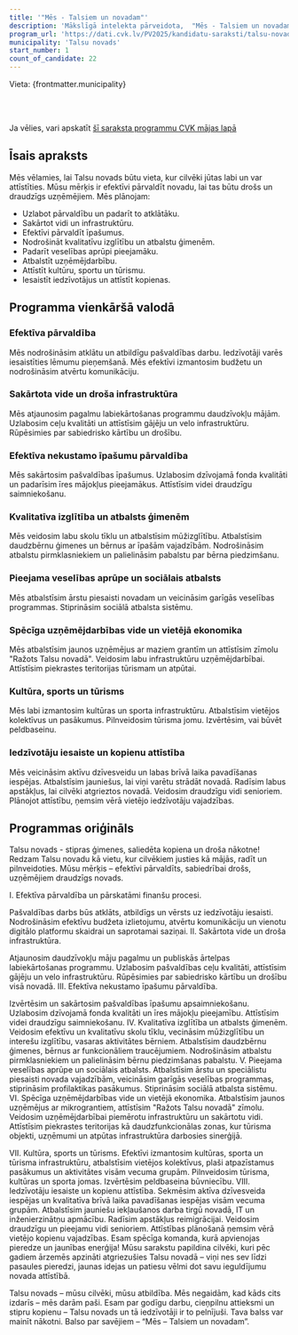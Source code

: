 ```yaml
---
title: '"Mēs - Talsiem un novadam"'
description: 'Mākslīgā intelekta pārveidota,  "Mēs - Talsiem un novadam" - Talsu novads programma vienkāršā valodā'
program_url: 'https://dati.cvk.lv/PV2025/kandidatu-saraksti/talsu-novads/mes---talsiem-un-novadam'
municipality: 'Talsu novads'
start_number: 1
count_of_candidate: 22
---
```



Vieta: {frontmatter.municipality}<br/>

<Badge text="Efektīva pārvaldība" variant="note" size="small" /> <Badge text="Droša infrastruktūra" variant="note" size="small" /> <Badge text="Kvalitatīva izglītība" variant="note" size="small" /> <Badge text="Atbalsts uzņēmējdarbībai" variant="note" size="small" /> <Badge text="Kopienu attīstība" variant="note" size="small" />

<br/><br/> 

<Card title='Šis ir mākslīga intelekta ģenerēts apraksts' icon='starlight'>
    Ja vēlies, vari apskatīt <a href={frontmatter.program_url} target='_blank'>šī saraksta programmu CVK mājas lapā</a>
    </Card>

## Īsais apraksts

Mēs vēlamies, lai Talsu novads būtu vieta, kur cilvēki jūtas labi un var attīstīties. Mūsu mērķis ir efektīvi pārvaldīt novadu, lai tas būtu drošs un draudzīgs uzņēmējiem. Mēs plānojam:

*   Uzlabot pārvaldību un padarīt to atklātāku.
*   Sakārtot vidi un infrastruktūru.
*   Efektīvi pārvaldīt īpašumus.
*   Nodrošināt kvalitatīvu izglītību un atbalstu ģimenēm.
*   Padarīt veselības aprūpi pieejamāku.
*   Atbalstīt uzņēmējdarbību.
*   Attīstīt kultūru, sportu un tūrismu.
*   Iesaistīt iedzīvotājus un attīstīt kopienas.

## Programma vienkāršā valodā

### Efektīva pārvaldība

Mēs nodrošināsim atklātu un atbildīgu pašvaldības darbu. Iedzīvotāji varēs iesaistīties lēmumu pieņemšanā. Mēs efektīvi izmantosim budžetu un nodrošināsim atvērtu komunikāciju.

### Sakārtota vide un droša infrastruktūra

Mēs atjaunosim pagalmu labiekārtošanas programmu daudzīvokļu mājām. Uzlabosim ceļu kvalitāti un attīstīsim gājēju un velo infrastruktūru. Rūpēsimies par sabiedrisko kārtību un drošību.

### Efektīva nekustamo īpašumu pārvaldība

Mēs sakārtosim pašvaldības īpašumus. Uzlabosim dzīvojamā fonda kvalitāti un padarīsim īres mājokļus pieejamākus. Attīstīsim videi draudzīgu saimniekošanu.

### Kvalitatīva izglītība un atbalsts ģimenēm

Mēs veidosim labu skolu tīklu un atbalstīsim mūžizglītību. Atbalstīsim daudzbērnu ģimenes un bērnus ar īpašām vajadzībām. Nodrošināsim atbalstu pirmklasniekiem un palielināsim pabalstu par bērna piedzimšanu.

### Pieejama veselības aprūpe un sociālais atbalsts

Mēs atbalstīsim ārstu piesaisti novadam un veicināsim garīgās veselības programmas. Stiprināsim sociālā atbalsta sistēmu.

### Spēcīga uzņēmējdarbības vide un vietējā ekonomika

Mēs atbalstīsim jaunos uzņēmējus ar maziem grantīm un attīstīsim zīmolu "Ražots Talsu novadā". Veidosim labu infrastruktūru uzņēmējdarbībai. Attīstīsim piekrastes teritorijas tūrismam un atpūtai.

### Kultūra, sports un tūrisms

Mēs labi izmantosim kultūras un sporta infrastruktūru. Atbalstīsim vietējos kolektīvus un pasākumus. Pilnveidosim tūrisma jomu. Izvērtēsim, vai būvēt peldbaseinu.

### Iedzīvotāju iesaiste un kopienu attīstība

Mēs veicināsim aktīvu dzīvesveidu un labas brīvā laika pavadīšanas iespējas. Atbalstīsim jauniešus, lai viņi varētu strādāt novadā. Radīsim labus apstākļus, lai cilvēki atgrieztos novadā. Veidosim draudzīgu vidi senioriem. Plānojot attīstību, ņemsim vērā vietējo iedzīvotāju vajadzības.

## Programmas oriģināls

Talsu novads - stipras ģimenes, saliedēta kopiena un droša nākotne!
Redzam Talsu novadu kā vietu, kur cilvēkiem justies kā mājās, radīt un pilnveidoties. Mūsu mērķis – efektīvi pārvaldīts, sabiedrībai drošs, uzņēmējiem draudzīgs novads.

I. Efektīva pārvaldība un pārskatāmi finanšu procesi.

Pašvaldības darbs būs atklāts, atbildīgs un vērsts uz iedzīvotāju iesaisti. Nodrošināsim efektīvu budžeta izlietojumu, atvērtu komunikāciju un vienotu digitālo platformu skaidrai un saprotamai saziņai.
II. Sakārtota vide un droša infrastruktūra.

Atjaunosim daudzīvokļu māju pagalmu un publiskās ārtelpas labiekārtošanas programmu. Uzlabosim pašvaldības ceļu kvalitāti, attīstīsim gājēju un velo infrastruktūru. Rūpēsimies par sabiedrisko kārtību un drošību visā novadā.
III. Efektīva nekustamo īpašumu pārvaldība.

Izvērtēsim un sakārtosim pašvaldības īpašumu apsaimniekošanu. Uzlabosim dzīvojamā fonda kvalitāti un īres mājokļu pieejamību. Attīstīsim videi draudzīgu saimniekošanu.
IV. Kvalitatīva izglītība un atbalsts ģimenēm.
Veidosim efektīvu un kvalitatīvu skolu tīklu, vecināsim mūžizglītību un interešu izglītību, vasaras aktivitātes bērniem. Atbalstīsim daudzbērnu ģimenes, bērnus ar funkcionāliem traucējumiem. Nodrošināsim atbalstu pirmklasniekiem un palielināsim bērnu piedzimšanas pabalstu.
V. Pieejama veselības aprūpe un sociālais atbalsts.
Atbalstīsim ārstu un speciālistu piesaisti novada vajadzībām, veicināsim garīgās veselības programmas, stiprināsim profilaktikas pasākumus. Stiprināsim sociālā atbalsta sistēmu.
VI. Spēcīga uzņēmējdarbības vide un vietējā ekonomika.
Atbalstīsim jaunos uzņēmējus ar mikrograntiem, attīstīsim "Ražots Talsu novadā" zīmolu. Veidosim uzņēmējdarbībai piemērotu infrastruktūru un sakārtotu vidi. Attīstīsim piekrastes teritorijas kā daudzfunkcionālas zonas, kur tūrisma objekti, uzņēmumi un atpūtas infrastruktūra darbosies sinerģijā.

VII. Kultūra, sports un tūrisms.
Efektīvi izmantosim kultūras, sporta un tūrisma infrastruktūru, atbalstīsim vietējos kolektīvus, plaši atpazīstamus pasākumus un aktivitātes visām vecuma grupām. Pilnveidosim tūrisma, kultūras un sporta jomas. Izvērtēsim peldbaseina būvniecību.
VIII. Iedzīvotāju iesaiste un kopienu attīstība.
Sekmēsim aktīva dzīvesveida iespējas un kvalitatīva brīvā laika pavadīšanas iespējas visām vecuma grupām. Atbalstīsim jauniešu iekļaušanos darba tirgū novadā, IT un inženierzinātņu apmācību. Radīsim apstākļus reimigrācijai. Veidosim draudzīgu un pieejamu vidi senioriem. Attīstības plānošanā ņemsim vērā vietējo kopienu vajadzības.
Esam spēcīga komanda, kurā apvienojas pieredze un jaunības enerģija! Mūsu sarakstu papildina cilvēki, kuri pēc gadiem ārzemēs apzināti atgriezušies Talsu novadā – viņi nes sev līdzi pasaules pieredzi, jaunas idejas un patiesu vēlmi dot savu ieguldījumu novada attīstībā.

Talsu novads – mūsu cilvēki, mūsu atbildība. Mēs negaidām, kad kāds cits izdarīs – mēs darām paši. Esam par godīgu darbu, cieņpilnu attieksmi un stipru kopienu – Talsu novads un tā iedzīvotāji ir to pelnījuši.
Tava balss var mainīt nākotni. Balso par savējiem – “Mēs – Talsiem un novadam”.
